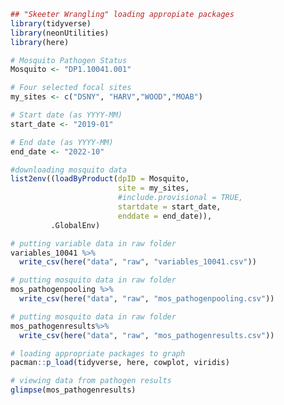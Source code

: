 ```r
## "Skeeter Wrangling" loading appropiate packages
library(tidyverse)
library(neonUtilities)
library(here)
```

```r
# Mosquito Pathogen Status
Mosquito <- "DP1.10041.001"

# Four selected focal sites
my_sites <- c("DSNY", "HARV","WOOD","MOAB")

# Start date (as YYYY-MM)
start_date <- "2019-01"

# End date (as YYYY-MM)
end_date <- "2022-10"
```

```r
#downloading mosquito data
list2env((loadByProduct(dpID = Mosquito, 
                        site = my_sites, 
                        #include.provisional = TRUE,
                        startdate = start_date,
                        enddate = end_date)),
         .GlobalEnv)
```

```r
# putting variable data in raw folder
variables_10041 %>% 
  write_csv(here("data", "raw", "variables_10041.csv"))

```

```r
# putting mosquito data in raw folder
mos_pathogenpooling %>% 
  write_csv(here("data", "raw", "mos_pathogenpooling.csv"))

```

```r
# putting mosquito data in raw folder
mos_pathogenresults%>% 
  write_csv(here("data", "raw", "mos_pathogenresults.csv"))

```
      
```r
# loading appropriate packages to graph
pacman::p_load(tidyverse, here, cowplot, viridis)
```

```r
# viewing data from pathogen results
glimpse(mos_pathogenresults)
```
```r

```


